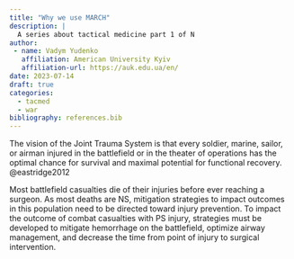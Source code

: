 ```yaml
---
title: "Why we use MARCH"
description: |
  A series about tactical medicine part 1 of N
author: 
 - name: Vadym Yudenko
   affiliation: American University Kyiv
   affiliation-url: https://auk.edu.ua/en/
date: 2023-07-14
draft: true 
categories:
  - tacmed
  - war
bibliography: references.bib
---
```


The vision of the Joint Trauma System is that every soldier, marine, sailor, or airman injured in the battlefield or in the theater of operations has the optimal chance for survival and maximal potential for functional recovery. @eastridge2012

Most battlefield casualties die of their injuries before ever reaching a surgeon. As most deaths are NS, mitigation strategies to impact outcomes in this population need to be directed toward injury prevention. To impact the outcome of combat casualties with PS injury, strategies must be developed to mitigate hemorrhage on the battlefield, optimize airway management, and decrease the time from point of injury to surgical intervention.
